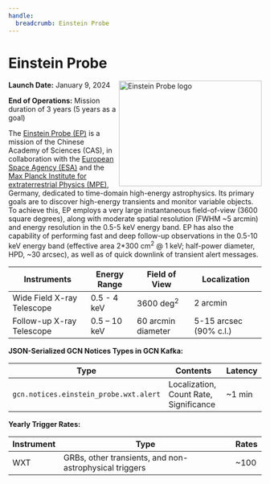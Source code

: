 ```yaml
---
handle:
  breadcrumb: Einstein Probe
---
```



# Einstein Probe

<img
  src={logo}
  align="right"
  width="284"
  height="210"
  alt="Einstein Probe logo"
  className="grid-col-6 mobile-lg:grid-col-4 tablet:grid-col-2 desktop:grid-col-3 height-auto"
/>

**Launch Date:** January 9, 2024

**End of Operations:** Mission duration of 3 years (5 years as a goal)

The [Einstein Probe (EP)](https://ep.bao.ac.cn/ep/) is a mission of the Chinese Academy of Sciences (CAS), in collaboration with the [European Space Agency (ESA)](https://www.cosmos.esa.int/web/einstein-probe/mission) and the [Max Planck Institute for extraterrestrial Physics (MPE)](https://www.mpe.mpg.de/7867826/EinsteinProbe), Germany, dedicated to time-domain high-energy astrophysics. Its primary goals are to discover high-energy transients and monitor variable objects. To achieve this, EP employs a very large instantaneous field-of-view (3600 square degrees), along with moderate spatial resolution (FWHM ~5 arcmin) and energy resolution in the 0.5-5 keV energy band. EP has also the capability of performing fast and deep follow-up observations in the 0.5-10 keV energy band (effective area 2\*300 cm<sup>2</sup> @ 1 keV; half-power diameter, HPD, ~30 arcsec), as well as of quick downlink of transient alert messages.

<div className="overflow-table">

| Instruments                | Energy Range | Field of View        | Localization           |
| -------------------------- | ------------ | -------------------- | ---------------------- |
| Wide Field X-ray Telescope | 0.5 - 4 keV  | 3600 deg<sup>2</sup> | 2 arcmin        |
| Follow-up X-ray Telescope  | 0.5 – 10 keV | 60 arcmin diameter   | 5-15 arcsec (90% c.l.) |

</div>

**JSON-Serialized GCN Notices Types in GCN Kafka:**

<div className="overflow-table">

| Type                                   | Contents                               | Latency |
| -------------------------------------- | -------------------------------------- | ------- |
| `gcn.notices.einstein_probe.wxt.alert` | Localization, Count Rate, Significance | ~1 min    |

</div>

**Yearly Trigger Rates:**

<div className="overflow-table">

| Instrument | Type                                                   | Rates |
| ---------- | ------------------------------------------------------ | ----- |
| WXT        | GRBs, other transients, and non-astrophysical triggers | ~100   |

</div>
